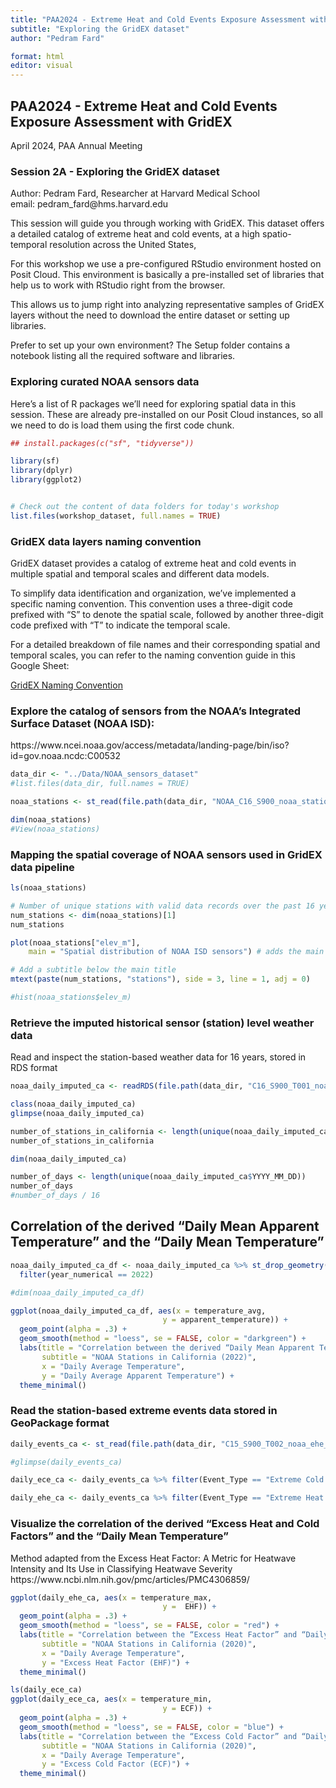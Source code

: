 ```yaml
---
title: "PAA2024 - Extreme Heat and Cold Events Exposure Assessment with GridEX"
subtitle: "Exploring the GridEX dataset"
author: "Pedram Fard"

format: html
editor: visual
---
```


## PAA2024 - Extreme Heat and Cold Events Exposure Assessment with GridEX

April 2024, PAA Annual Meeting

### Session 2A - Exploring the GridEX dataset

Author: Pedram Fard, Researcher at Harvard Medical School\
email: pedram_fard\@hms.harvard.edu

This session will guide you through working with GridEX. This dataset offers a detailed catalog of extreme heat and cold events, at a high spatio-temporal resolution across the United States,

For this workshop we use a pre-configured RStudio environment hosted on Posit Cloud. This environment is basically a pre-installed set of libraries that help us to work with RStudio right from the browser.

This allows us to jump right into analyzing representative samples of GridEX layers without the need to download the entire dataset or setting up libraries.

Prefer to set up your own environment? The Setup folder contains a notebook listing all the required software and libraries.

### Exploring curated NOAA sensors data

Here's a list of R packages we'll need for exploring spatial data in this session. These are already pre-installed on our Posit Cloud instances, so all we need to do is load them using the first code chunk.

```r
## install.packages(c("sf", "tidyverse"))

library(sf)
library(dplyr)
library(ggplot2)


# Check out the content of data folders for today's workshop
list.files(workshop_dataset, full.names = TRUE)
```

### GridEX data layers naming convention

GridEX dataset provides a catalog of extreme heat and cold events in multiple spatial and temporal scales and different data models.

To simplify data identification and organization, we've implemented a specific naming convention. This convention uses a three-digit code prefixed with "S" to denote the spatial scale, followed by another three-digit code prefixed with "T" to indicate the temporal scale.

For a detailed breakdown of file names and their corresponding spatial and temporal scales, you can refer to the naming convention guide in this Google Sheet:

[GridEX Naming Convention](https://docs.google.com/spreadsheets/d/1N73SnxaKX-0x1m5EM5WhXkWj1NASqk1QTfkjfmxofRw "GridEX Naming Convention")

### Explore the catalog of sensors from the NOAA's Integrated Surface Dataset (NOAA ISD):

https://www.ncei.noaa.gov/access/metadata/landing-page/bin/iso?id=gov.noaa.ncdc:C00532

```r
data_dir <- "../Data/NOAA_sensors_dataset"
#list.files(data_dir, full.names = TRUE)

noaa_stations <- st_read(file.path(data_dir, "NOAA_C16_S900_noaa_stations_geo_CRS4269.gpkg"))

dim(noaa_stations)
#View(noaa_stations)

```

### Mapping the spatial coverage of NOAA sensors used in GridEX data pipeline

```r
ls(noaa_stations)

# Number of unique stations with valid data records over the past 16 years
num_stations <- dim(noaa_stations)[1]
num_stations

plot(noaa_stations["elev_m"],
    main = "Spatial distribution of NOAA ISD sensors") # adds the main title

# Add a subtitle below the main title
mtext(paste(num_stations, "stations"), side = 3, line = 1, adj = 0)

#hist(noaa_stations$elev_m)
```

### Retrieve the imputed historical sensor (station) level weather data

Read and inspect the station-based weather data for 16 years, stored in RDS format

```r
noaa_daily_imputed_ca <- readRDS(file.path(data_dir, "C16_S900_T001_noaa_daily_imputed_sf_CA_CRS5070.rds"))

class(noaa_daily_imputed_ca)
glimpse(noaa_daily_imputed_ca)
```

```r
number_of_stations_in_california <- length(unique(noaa_daily_imputed_ca$station_id))
number_of_stations_in_california

dim(noaa_daily_imputed_ca)

number_of_days <- length(unique(noaa_daily_imputed_ca$YYYY_MM_DD))
number_of_days
#number_of_days / 16
```

## Correlation of the derived “Daily Mean Apparent Temperature” and the “Daily Mean Temperature”

```r
noaa_daily_imputed_ca_df <- noaa_daily_imputed_ca %>% st_drop_geometry() %>% 
  filter(year_numerical == 2022)

#dim(noaa_daily_imputed_ca_df)

ggplot(noaa_daily_imputed_ca_df, aes(x = temperature_avg,
                                  y = apparent_temperature)) +
  geom_point(alpha = .3) +
  geom_smooth(method = "loess", se = FALSE, color = "darkgreen") +
  labs(title = "Correlation between the derived “Daily Mean Apparent Temperature” and the “Daily Mean Temperature",
       subtitle = "NOAA Stations in California (2022)",
       x = "Daily Average Temperature",
       y = "Daily Average Apparent Temperature") +
  theme_minimal()
```

### Read the station-based extreme events data stored in GeoPackage format

```r
daily_events_ca <- st_read(file.path(data_dir, "C15_S900_T002_noaa_ehe_ece_days_sf_CA_CRS5070.gpkg"))

#glimpse(daily_events_ca)

daily_ece_ca <- daily_events_ca %>% filter(Event_Type == "Extreme Cold Event") %>% st_drop_geometry() %>% filter(year_number == 2020)

daily_ehe_ca <- daily_events_ca %>% filter(Event_Type == "Extreme Heat Event") %>% st_drop_geometry() %>% filter(year_number == 2020)
```

### Visualize the correlation of the derived “Excess Heat and Cold Factors” and the “Daily Mean Temperature”

Method adapted from the Excess Heat Factor: A Metric for Heatwave Intensity and Its Use in Classifying Heatwave Severity https://www.ncbi.nlm.nih.gov/pmc/articles/PMC4306859/

```r
ggplot(daily_ehe_ca, aes(x = temperature_max,
                                  y =  EHF)) +
  geom_point(alpha = .3) +
  geom_smooth(method = "loess", se = FALSE, color = "red") +
  labs(title = "Correlation between the “Excess Heat Factor” and “Daily Mean Temperature",
       subtitle = "NOAA Stations in California (2020)",
       x = "Daily Average Temperature",
       y = "Excess Heat Factor (EHF)") +
  theme_minimal()
```

```r
ls(daily_ece_ca)
ggplot(daily_ece_ca, aes(x = temperature_min,
                                  y = ECF)) +
  geom_point(alpha = .3) +
  geom_smooth(method = "loess", se = FALSE, color = "blue") +
  labs(title = "Correlation between the “Excess Cold Factor” and “Daily Mean Temperature",
       subtitle = "NOAA Stations in California (2020)",
       x = "Daily Average Temperature",
       y = "Excess Cold Factor (ECF)") +
  theme_minimal()
```
